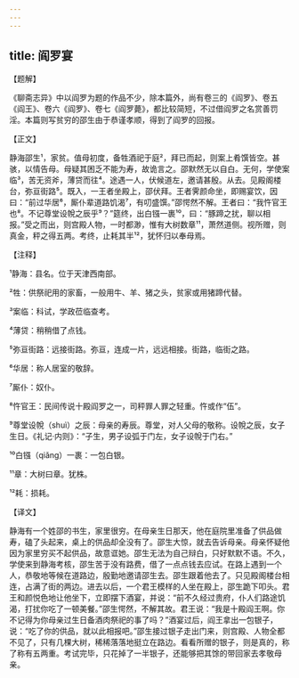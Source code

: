 ```yaml
---
---
---
```

title: 阎罗宴
---




【题解】


《聊斋志异》中以阎罗为题的作品不少，除本篇外，尚有卷三的《阎罗》、卷五《阎王》、卷六《阎罗》、卷七《阎罗薨》，都比较简短，不过借阎罗之名赏善罚淫。本篇则写贫穷的邵生由于恭谨孝顺，得到了阎罗的回报。


【正文】

静海邵生¹，家贫。值母初度，备牲酒祀于庭²，拜已而起，则案上肴馔皆空。甚骇，以情告母。母疑其困乏不能为寿，故诡言之。邵默然无以自白。无何，学使案临³，苦无资斧，薄贷而往⁴。途遇一人，伏候道左，邀请甚殷。从去。见殿阁楼台，弥亘街路⁵。既入，一王者坐殿上，邵伏拜。王者霁颜命坐，即赐宴饮，因曰：“前过华居⁶，厮仆辈道路饥渴⁷，有叨盛馔。”邵愕然不解。王者曰：“我忤官王也⁸。不记尊堂设帨之辰乎⁹？”筵终，出白镪一裹¹⁰，曰：“豚蹄之扰，聊以相报。”受之而出，则宫殿人物，一时都渺，惟有大树数章¹¹，萧然道侧。视所赠，则真金，秤之得五两。考终，止耗其半¹²，犹怀归以奉母焉。

【注释】


¹静海：县名。位于天津西南部。

²牲：供祭祀用的家畜，一般用牛、羊、猪之头，贫家或用猪蹄代替。

³案临：科试，学政莅临查考。

⁴薄贷：稍稍借了点钱。

⁵弥亘街路：远接街路。弥亘，连成一片，远远相接。街路，临街之路。

⁶华居：称人居室的敬辞。

⁷厮仆：奴仆。

⁸忤官王：民间传说十殿阎罗之一，司秤罪人罪之轻重。忤或作“伍”。

⁹尊堂设帨（shuì）之辰：母亲的寿辰。尊堂，对人父母的敬称。设帨之辰，女子生日。《礼记·内则》：“子生，男子设弧于门左，女子设帨于门右。”

¹⁰白镪（qiǎng）一裹：一包白银。

¹¹章：大树曰章。犹株。

¹²耗：损耗。





【译文】


静海有一个姓邵的书生，家里很穷。在母亲生日那天，他在庭院里准备了供品做寿，磕了头起来，桌上的供品却全没有了。邵生大惊，就去告诉母亲。母亲怀疑他因为家里穷买不起供品，故意诓她。邵生无法为自己辩白，只好默默不语。不久，学使来到静海考核，邵生苦于没有路费，借了一点点钱去应试。在路上遇到一个人，恭敬地等候在道路边，殷勤地邀请邵生去。邵生跟着他去了。只见殿阁楼台相连，占满了街的两边。进去以后，一个君王模样的人坐在殿上，邵生跪下叩头。君王和颜悦色地让他坐下，立即摆下酒宴，并说：“前不久经过贵府，仆人们路途饥渴，打扰你吃了一顿美餐。”邵生愕然，不解其故。君王说：“我是十殿阎王啊。你不记得为你母亲过生日备酒肉祭祀的事了吗？”酒宴过后，阎王拿出一包银子，说：“吃了你的供品，就以此相报吧。”邵生接过银子走出门来，则宫殿、人物全都不见了，只有几棵大树，稀稀落落地挺立在路边。看看所赠的银子，则是真的，称了称有五两重。考试完毕，只花掉了一半银子，还能够把其馀的带回家去孝敬母亲。